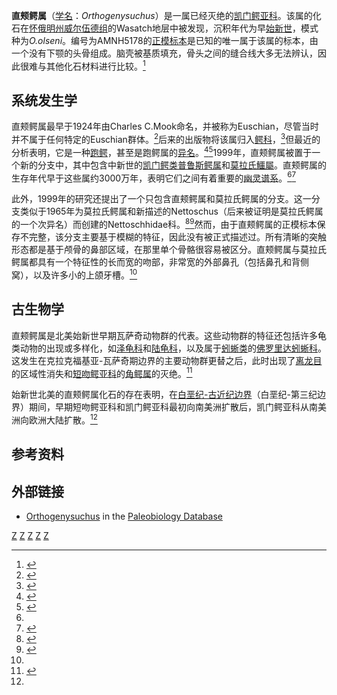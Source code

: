 {{Automatic Taxobox
| taxon = Orthogenysuchus
| authority = Mook, 1924
| fossil_range = {{fossilrange|早始新世}}
| type_species = †'''''Orthogenysuchus olseni'''''
| type_species_authority = <small>Mook, 1924</small>
| subdivision_ranks = 
| subdivision = 
| synonyms = 
}}
'''直颊鳄属'''（[[学名|学名]]：''Orthogenysuchus''）是一属已经灭绝的[[凯门鳄亚科|凯门鳄亚科]]。该属的化石在[[怀俄明州|怀俄明州]][[威尔伍德组|威尔伍德组]]的Wasatch地层中被发现，沉积年代为早[[始新世|始新世]]，模式种为''O.olseni''。编号为AMNH5178的[[正模标本|正模标本]]是已知的唯一属于该属的标本，由一个没有下颚的头骨组成。脑壳被基质填充，骨头之间的缝合线大多无法辨认，因此很难与其他化石材料进行比较。<ref name=BCA99>{{cite journal |last=Brochu |first=C. A. |year=1999 |title=Phylogenetics, taxonomy, and historical biogeography of Alligatoroidea |journal=Society of Vertebrate Paleontology Memoir |volume=6 |pages=9–100 |doi=10.2307/3889340 |url=http://jstor.org/stable/3889340 |publisher=The Society of Vertebrate Paleontology |access-date=2020-07-18 |archive-date=2021-04-17 |archive-url=https://web.archive.org/web/20210417232746/https://www.jstor.org/stable/3889340 |dead-url=no }}</ref>
==系统发生学==
直颊鳄属最早于1924年由Charles C.Mook命名，并被称为Euschian，尽管当时并不属于任何特定的Euschian群体。<ref name=MCC24>{{cite journal |last=Mook |first=C. C. |year=1924 |title=A new crocodilian from the Wasatch Beds |journal=American Museum Novitates |volume=137 |pages=1–4}}</ref>后来的出版物将该属归入[[鳄科|鳄科]]，<ref name=SR73>{{cite book |last=Steel |first=R. |year=1973 |chapter=Crocodylia |editor=Kuhn, O. (ed.) |title=Handbuch der Palaoherpetologie |edition=16 |publisher=G. Fischer Verlag |location=Stuttgart |pages=1–116}}</ref>但最近的分析表明，它是一种[[跑鳄属|跑鳄]]，甚至是跑鳄属的[[异名|异名]]。<ref name=RT98>{{cite journal |last=Rossman |first=T. |year=1998 |title=Studien an känozoischen Krokodilen: 2. Taxonomische Revision der Familie Pris- tichampsidae Efimov (Crocodilia: Eusuchia). |journal=Neues Jahrbuch für Geologie und Paläontologie, Abhandlungen |volume=210 |pages=85–128}}</ref><ref name=GBGT92>{{cite journal |last=Gunnel |first=G. E. |author2=Bartels, W. S. |author3=Gingerich, P. D. |author4= Torres, V. |year=1992 |title=Wapiti Valley Faunas: Early and Middle Eocene fossil vertebrates from the North Fork of the Shoshone River, Park County, Wyoming |journal=Contributions from the Museum of Paleontology, University of Michigan |volume=28 |pages=247–287}}</ref>1999年，直颊鳄属被置于一个新的分支中，其中包含中新世的[[凯门鳄亚科|凯门鳄类]][[普鲁斯鳄属|普鲁斯鳄属]]和[[莫拉氏鱷屬|莫拉氏鱷屬]]。直颊鳄属的生存年代早于这些属约3000万年，表明它们之间有着重要的[[幽灵谱系|幽灵谱系]]。<ref name=BCA99/><ref name=BCA01>{{cite journal |last=Brochu |first=C. A. |year=2001 |title=Crocodylian snouts in space and time: Phylogenetic approaches toward adaptive radiation |journal=American Zoologist |volume=41 |issue=3 |pages=564–585 |doi=10.1668/0003-1569(2001)041[0564:CSISAT]2.0.CO;2}}</ref>

此外，1999年的研究还提出了一个只包含直颊鳄属和莫拉氏鳄属的分支。这一分支类似于1965年为莫拉氏鳄属和新描述的Nettoschus（后来被证明是莫拉氏鳄属的一个次异名）而创建的Nettoschhidae科。<ref name=LW65>{{cite book |last=Langston |first=W. |year=1965 |title=Fossil crocodilians from Colombia and the Cenozoic history of the Crocodilia in South America |series=University of California Publications in Geological Sciences |volume=52 |publisher=University of California Press |pages=1–152}}</ref><ref name=LW66>{{cite journal |last=Langston |first=W. |year=1966 |title=''Mourasuchus'' Price, ''Nettosuchus'' Langston, and the family Nettosuchidae (Reptilia: Crocodilia) |journal=Copeia |volume=1966 |issue=4 |pages=882–885 |doi=10.2307/1441424 |url=http://jstor.org/stable/1441424 |publisher=American Society of Ichthyologists and Herpetologists |access-date=2020-07-18 |archive-date=2020-07-31 |archive-url=https://web.archive.org/web/20200731013510/https://www.jstor.org/stable/1441424 |dead-url=no }}</ref>然而，由于直颊鳄属的正模标本保存不完整，该分支主要基于模糊的特征，因此没有被正式描述过。所有清晰的突触形态都是基于颅骨的鼻部区域，在那里单个骨骼很容易被区分。直颊鳄属与莫拉氏鳄属都具有一个特征性的长而宽的吻部，非常宽的外部鼻孔（包括鼻孔和背侧窝），以及许多小的上颌牙槽。<ref name=BCA99/>

==古生物学==
直颊鳄属是北美始新世早期瓦萨奇动物群的代表。这些动物群的特征还包括许多龟类动物的出现或多样化，如[[泽龟科|泽龟科]]和[[陆龟科|陆龟科]]，以及属于[[蚓蜥类|蚓蜥类]]的[[佛罗里达蚓蜥科|佛罗里达蚓蜥科]]。这发生在克拉克福基亚-瓦萨奇期边界的主要动物群更替之后，此时出现了[[离龙目|离龙目]]的区域性消失和[[短吻鳄亚科|短吻鳄亚科]]的[[角鳄属|角鳄属]]的灭绝。<ref name=BWS83>{{cite journal |last=Bartels |first=W. S. |year=1983 |title=A transitional Paleocene-Eocene reptile fauna from the Bighorn Basin, Wyoming |journal=Herpetologica |volume=39 |issue=4 |pages=359–374}}</ref>

始新世北美的直颊鳄属化石的存在表明，在[[白垩纪-古近纪边界|白垩纪-古近纪边界]]（白垩纪-第三纪边界）期间，早期短吻鳄亚科和凯门鳄亚科最初向南美洲扩散后，凯门鳄亚科从南美洲向欧洲大陆扩散。<ref name=BCA99/>

==参考资料==
{{Reflist}}

==外部链接==
*[http://paleodb.org/cgi-bin/bridge.pl?action=checkTaxonInfo&taxon_no=38452&is_real_user=1 Orthogenysuchus] {{Wayback|url=http://paleodb.org/cgi-bin/bridge.pl?action=checkTaxonInfo&taxon_no=38452&is_real_user=1 |date=20121013223833 }} in the [https://en.wikipedia.org/wiki/Paleobiology_Database Paleobiology Database] {{Wayback|url=https://en.wikipedia.org/wiki/Paleobiology_Database |date=20210420212005 }}
{{已滅絕鱷目|A.}}
{{Taxonbar}}
[[Category:凱門鱷亞科|Z]] 
[[Category:短吻鱷科|Z]] 
[[Category:北美洲動物|Z]] 
[[Category:始新世爬行動物|Z]]
[[Category:_1924年描述的分类群|Z]]
